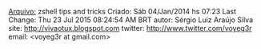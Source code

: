 [[Arquivo:]] zshell tips and tricks
Criado: Sáb 04/Jan/2014 hs 07:23
Last Change: Thu 23 Jul 2015 08:24:54 AM BRT
autor: Sérgio Luiz Araújo Silva
site: http://vivaotux.blogspot.com
twitter: http://www.twitter.com/voyeg3r
email: <voyeg3r at gmail.com>

{{{ keep this line to see literal text

References: http://chneukirchen.org/dotfiles/.zshrc


==how get pipestatus==
How to get exit status of process that's piped to another

The syntax is:

    command1 | command2
    echo "${PIPESTATUS[@]}"

    OR

    command1 | command2
    echo "${PIPESTATUS[0]} ${PIPESTATUS[1]}"

==how to run a secret series of commands==
source: http://unix.stackexchange.com/questions/6094/is-there-any-way-to-keep-a-command-from-being-added-to-your-history/6141#6141

    % fc -p
    % secret-command
    % fc -P

==how to show a function definition==
reference: http://va.mu/BLEHZ

  functions func_name

you can use =command instead $(which command)

==Just found this little gem==

cd old new

This form of cd replaces all occurences of old in the full path of the present directory with new and tries to change the working directory to the resulting path.

For example, if your working directory is /home/larry/code/backrub/server and you want to switch to /home/sergei/code/backrub/server, all you need to do is:

cd larry sergei


==zsh buffer stack==

  If you type

  ls -L /etc/some_command

  and them press Esc-q to call man ls
  when you exit the manual the last command reapers

  and if you are typing a command and press Esc-h, iven if
  you are in the middle of a typed command, zsh will show you
  the required manual

==how upgrade oh-my-zsh==


    Open up Terminal

    Type in '~/.oh-my-zsh', this should change your directory to the zsh directory.
    -Terminal should read: " .oh-my-zsh git:(master) ". If it does, go to step 3.

    Type in "git status" to see that your status is ahead of master.
    -If you're not concerned about the file status changes, you can "stash" those changes by doing step 4.

    Type in "git stash" to save the progress in the git and move the head back to master.
    Done. Now you should be able to upgrade the next time the terminal asks you too.

    now type

				upgrade_oh_my_zsh

		now type

				git stash pop

=fasd tool shortcuts==

  fasd is a tools installed in zsh environment

  f foo           # list frecent files matching foo
  a foo bar       # list frecent files and directories matching foo and bar
  f js$           # list frecent files that ends in js
  f -e vim foo    # run vim on the most frecent file matching foo
  mplayer `f bar` # run mplayer on the most frecent file matching bar
  z foo           # cd into the most frecent directory matching foo
  open `sf pdf`   # interactively select a file matching pdf and launch `open`

	# aliases para fasd
	alias a='fasd -a'        # any
	alias s='fasd -si'       # show / search / select
	alias d='fasd -d'        # directory
	alias f='fasd -f'        # file
	alias sd='fasd -sid'     # interactive directory selection
	alias sf='fasd -sif'     # interactive file selection
	alias z='fasd_cd -d'     # cd, same functionality as j in autojump
	alias zz='fasd_cd -d -i' # cd with interactive selection
	alias v='f -e vim'       # open file with vim
	alias o='a -e xdg-open'  # quick opening files with xdg-open#

= changing the shell =

	sudo chsh -s $(which zsh) $(whoami)

= one-liners =

# lowcase filenames - source: http://lorenzod8n.wordpress.com/category/zsh/

		for file in *; do mv $file ${file:l}; done
		for p in ~/pictures/**/*[A-Z]*; do mv $p ${p:l}; done

An application of modifiers is !:t, which results into the basename of
the last argument. Very useful when working with URLs, for example.
You’ll never have to strip the path manually again:

% wget ftp://ruby-lang.org/pub/ruby/1.8/ruby-1.8.7-p330.tar.gz
% tar xzvf !:t


# this command

						ls -1 */**/*.sh

# is equivalent to:

						find -iname "*.sh" -printf "\n%f"

# to show files created less than one day

        ls -1 *(.m-1)

   the option -1 sets one result per line
   and the dot '.' alows only regular files
   the 'm-1' asks modifications at less than one day


#  find all files with size larger than 10 megabytes

        ls **/*(.Lm+10)

# find all files you accessed within the last month:

        ls **/*(.aM-1)

# list files not ending with 'o'

        echo *.[^o]

# avoinding files that start with uppercase

        echo [^[:upper:]]*

# files changed in the last hour

        echo *(mh-1)

Nevertheless, you could also check for either

    acced or changed in the last hour
    access ................. (ah-1)
    or creation ............ (ch-1)

    acced or changed in the last minute
    access ................. (am-1)
    or creation ............ (cm-1)

    acced or changed in the last Month
    access ................. (aM-1)
    or creation ............ (cM-1)

    changed at more than 3 weeks (mw+3)

    (Lm+5) —larger than five megabytes.

    ls **/*(.) .......... regular files
    ls **/*(^.) ......... not regular files
    ls **/*(@) .......... simbolic links
    ls **/*(*) .......... executable files
    ls **/*(rwx) ........ readable writable and executable by user
    ls **/*(m-1) ........ modification time -1 24h
    ls **/*(mm-1) ....... modification minute -1
    ls **/*(M-1) ........ modification time -1 month
    ls **/*(mh-1) ....... modification hour
    ls **/*(a+1) .......  acces more than one day
    ls **/*(aM+1) ....... acces more than one month
    ls **/*(.DmM+12) .... regular files older thant one year
    ls **/*(L+10M) ...... file more than 10M
    ls **/*(*Lk-5) ...... executable files less than 5kb

    ls *(.D)  ........... D dotfiles '.' regular files

    ls -l **/*(.Lm-2mh-1om[1,3])
    Lm-2 # <2mbs
    mh-1 # less 1 hr
    om[1,3] most recent 3

    (om) tells the glob to sort the remaining files by their modification date.

Note that the default unit for this qualifier is days, so (m-1) will mean a day ago or, more precisely, up to 24 hours before the current system time.

=zsh completions for yaourt=

http://youtu.be/mCHwb_TD4ng

1) First install aur-git and run sudo aur to build local database.
2) Grab this function I sloppily put together:

# http://pastebin.com/EJrzSh5A
# -----8<------------------------
#compdef yaourt
typeset -A opt_args

_localaur () { compadd $(ls /var/aur/) ; }
_yaourt() {
'_localaur'
}


_yaourt "$@"

# -----8<------------------------

and put it in a directory other then the default functions directory for zsh ( I am using $HOME/.zsh/functions ).


3) Add a directory to your fpath in your .zshrc so as not to conflict with the original completion script for yaourt.

fpath=( $HOME/.zsh/functions $fpath )


Now tab away and enjoy.

That's it. Thanks for watching.

=use r to repeat the last command - with substituition =

  echo one two
  r two=three
  one three

= print var in lowcase =

		echo $var:l

= print file name without extension =

    echo $filename:r

    # Remove the suffix from each file (*.sh in this example)
    $f:e is $f file extension
    :h --> head (dirname)
    :t --> tail (basename)
    :r --> rest (extension removed)
    $ for f (*.sh) mv $f $f:r

=how set up 'command not found'=

[ -r /etc/profile.d/cnf.sh ] && . /etc/profile.d/cnf.sh

== some funtions ==

shell () {
  ps | grep `echo $$` | awk '{ print $4 }'
}

# show only directories
print -l foldero/**/*(/)

# show only regular files
print -l foldero/**/*(.)

changed in last three days
		ls -l */**(.m3)

# show empty files
ls -l foldero/**/*(L0)

# show files greater than 3 KB
ls -l foldero/**/*(Lk+3)

# show files modified in the last hour
print -l foldero/**/*(mh-1)

# shortcut to show or manipulate most recent file
 for example

    ls Ctrl-x Ctrl-m

The above shortuc will put the most recent file name in command line

# sort files from most to least recently modified and show the last 3
ls -l foldero/**/*(om[1,3])

   list the most recent file
		ls -l */**(.om[1])

    # vi newest file
		vi *(.om[1])

show all files with extension .pdf in current directory and all subdirectory

ls **/*.pdf

make all files executable (recursively)

		chmod -x **/*(.)

show all regular files with the word “test” in their name in current directory and all subdirectory


		ls **/*test*(.)

find all executable files in current directory and all subdirectory


				ls -l **/*(.x)

find all files of user tomcat

		ls -l **/*(u:tomcat:)

find all files you accessed within the last month:


		ls **/*(.aM-1)

find all files with size larger than 10 megabytes

		ls **/*(.Lm+10)


show only executable files

   ls -l **/*(*)

tornar executáveis todos os arquivos de um diretório


    o ponto "." é um qualificador que indica arquio

		chmod -x **/*(.)

# You can access zmv's advanced documentation by typing man zshcontrib.
# zmv "programmable rename"
autoload -U zmv

# rename txt to rb

    zmv -Wv '*.txt' '*.rb'

with the '-n' option you can only see what will happen
without actualy changing any file.

    zmv -n (*) ${(U)1}

#Replace spaces in filenames with underline

		zmv '* *' '$f:gs/ /_'

		zmv '*' '$f:s/hell/heaven/'


zmv '(* *)' '${1// /}'
zmv -Q "(**/)(* *)(D)" "\$1\${2// /_}"
# Change the suffix from *.sh to *.pl
zmv -W '*.sh' '*.pl'
# lowercase/uppercase all files/directories
$ zmv '(*)' '${(L)1}' # lowercase
$ zmv '(*)' '${(U)1}' # uppercase

}}}
